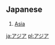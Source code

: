 == Japanese ==                                          
{{japnoun2|ajia}}
# [[Asia]]

[[ja:アジア]]
[[pl:アジア]]